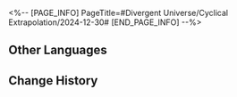 <%-- [PAGE_INFO]
PageTitle=#Divergent Universe/Cyclical Extrapolation/2024-12-30#
[END_PAGE_INFO] --%>
{{Event
|name              = Cyclical Extrapolation: Ash Reignition
|image             = Event Cyclical Extrapolation Ash Reignition.png
|type              = Cyclical Extrapolation
|time_known        = yes
|time_start        = 2024-12-30 04:00:00
|time_end          = 2025-01-06 03:59:59
}}

{{Cyclical Extrapolation
|boons      = 
|curios     = Automated Experience
|equations  = Relative Tracer;; Sizzling Thunder;; Doctors of Chaos
|trailblaze = 
|rewards    = Relic Remains*30; Lost Crystal*3
|boss_1_1   = Silvermane Lieutenant; Frigid Prowler; Disciples of Sanctus Medicus: Shape Shifter; Senior Staff: Team Leader; Dreamjolt Troupe's Sweet Gorilla
|boss_1_2   = Disciples of Sanctus Medicus: Shape Shifter (Bug); The Ascended (Bug); Abundance Sprite: Malefic Ape (Bug); Senior Staff: Team Leader (Bug); Aurumaton Spectral Envoy (Bug); Dreamjolt Troupe's Beyond Overcooked (Bug); Dreamjolt Troupe's Sweet Gorilla (Bug); "Past Confined and Caged" (Bug); "Tomorrow in Harmonious Chords" (Bug); "Present Inebriated in Revelry" (Bug)
|boss_2_1   = Silvermane Lieutenant (Bug); Frigid Prowler (Bug); Disciples of Sanctus Medicus: Shape Shifter (Bug); Senior Staff: Team Leader (Bug); Dreamjolt Troupe's Sweet Gorilla (Bug)
|boss_2_2   = Svarog (Complete); Stellaron Hunter: Kafka (Complete); Abundant Ebon Deer (Complete); Cloud Knight Lieutenant: Yanqing (Complete); Memory Zone Meme "Something Unto Death" (Complete)
|boss_3     = Cirrus (Complete)
|rules      = You will not obtain Equations after achieving victory in Boss Domains; Obtain this week's Preset Constructs upon entering the first plane
|root       = Divergent Universe: The Human Comedy
}}

==Other Languages==
{{Other Languages
|en   = Cyclical Extrapolation: Ash Reignition
|zhs  = 周期演算：死灰复燃
|zht  = 週期演算：死灰復燃
|ja   = 周期演算：死灰復燃
|ko   = 주기 연산: 다시 타오른 잿더미
|es   = Cálculo periódico: Cenizas que arden de nuevo
|fr   = Calcul cyclique&nbsp;: Cendres enflammées
|ru   = Цикличное вычисление: Возрождение из пепла
|th   = การคำนวณแบบรอบ: ฟื้นคืนจากความตาย
|vi   = Ngoại Suy Chu Kỳ: Tro Tàn Bùng Cháy
|de   = Zyklische Berechnung: Wiederaufflammen
|id   = Kalkulasi Siklus: Bangkit dari Abu
|pt   = Extrapolação Cíclica: Reacender as Cinzas
}}

==Change History==
{{Change History|2.7}}